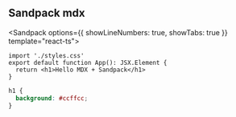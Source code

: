 ## Sandpack mdx

<Sandpack options={{ showLineNumbers: true, showTabs: true }} template="react-ts">
```tsx App.tsx
import './styles.css'
export default function App(): JSX.Element {
  return <h1>Hello MDX + Sandpack</h1>
}
```

```css styles.css file=styles/globals.css readonly
h1 {
  background: #ccffcc;
}
```

</Sandpack>
